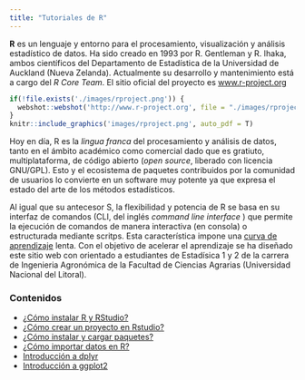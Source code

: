 ```yaml
---
title: "Tutoriales de R"
---
```


**R** es un lenguaje y entorno para el procesamiento, visualización y análisis estadístico de datos. Ha sido creado en 1993 por R. Gentleman y R. Ihaka, ambos científicos del Departamento de Estadística de la Universidad de Auckland (Nueva Zelanda). Actualmente su desarrollo y mantenimiento está a cargo del _R Core Team_. El sitio oficial del proyecto es [www.r-project.org](www.r-project.org)

```r
if(!file.exists('./images/rproject.png')) {
  webshot::webshot('http://www.r-project.org', file = "./images/rproject.png")
}
knitr::include_graphics('images/rproject.png', auto_pdf = T)
```

Hoy en día, R es la _lingua franca_ del procesamiento y análisis de datos, tanto en el ámbito académico como comercial dado que es gratiuto, multiplataforma, de código abierto (_open source_, liberado con licencia GNU/GPL). Esto y el ecosistema de paquetes contribuidos por la comunidad de usuarios lo convierte en un software muy potente ya que expresa el estado del arte de los métodos estadísticos. 

Al igual que su antecesor S, la flexibilidad y potencia de R se basa en su interfaz de comandos (CLI, del inglés _command line interface_ ) que permite la ejecución de comandos de manera interactiva (en consola) o estructurada mediante scritps. Esta característica impone una [curva de aprendizaje](https://es.wikipedia.org/wiki/Curva_de_aprendizaje) lenta. Con el objetivo de acelerar el aprendizaje se ha diseñado este sitio web con orientado a estudiantes de Estadísica 1 y 2 de la carrera de Ingenieria Agronómica de la Facultad de Ciencias Agrarias (Universidad Nacional del Litoral).

### Contenidos

- [¿Cómo instalar R y RStudio?](como_instalar_R_Rstudio.html)
- [¿Cómo crear un proyecto en Rstudio?](como_crear_proyecto_rstudio.html)
- [¿Cómo instalar y cargar paquetes?](como_instalar_y_cargar_paquetes.html)
- [¿Cómo importar datos en R?](como_importar_datos_en_R.html)
- [Introducción a dplyr](introduccion_a_dplyr.html)
- [Introducción a ggplot2](introduccion_a_ggplot2.html)
